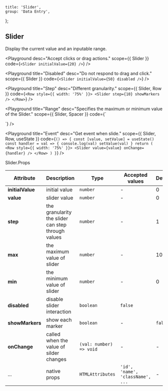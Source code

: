 
	title: 'Slider',
	group: 'Data Entry',
};

## Slider

Display the current value and an inputable range.

<Playground
	desc="Accept clicks or drag actions."
	scope={{ Slider }}
	code={`
<Slider initialValue={20} />
`}
/>

<Playground
	title="Disabled"
	desc="Do not respond to drag and click."
	scope={{ Slider }}
	code={`
<Slider initialValue={50} disabled />
`}
/>

<Playground
	title="Step"
	desc="Different granularity."
	scope={{ Slider, Row }}
	code={`
<Row style={{ width: '75%' }}>
  <Slider step={10} showMarkers />
</Row>
`}
/>

<Playground
	title="Range"
	desc="Specifies the maximum or minimum value of the Slider."
	scope={{ Slider, Spacer }}
	code={`
<div style={{ width: '75%' }}>
  <Slider step={5} max={50} min={10} initialValue={25} showMarkers />
  <Spacer />
  <Slider step={0.2} max={1} min={0.2} initialValue={0.4} showMarkers />
</div>
`}
/>

<Playground
	title="Event"
	desc="Get event when slide."
	scope={{ Slider, Row, useState }}
	code={`
() => {
  const [value, setValue] = useState()
  const handler = val => {
    console.log(val)
    setValue(val)
  }
  return (
    <Row style={{ width: '75%' }}>
      <Slider value={value} onChange={handler} />
    </Row>
  )
}
`}
/>

<Attributes edit="/pages/en-us/components/slider.mdx">
<Attributes.Title>Slider.Props</Attributes.Title>

| Attribute        | Description                                        | Type                    | Accepted values                  | Default |
| ---------------- | -------------------------------------------------- | ----------------------- | -------------------------------- | ------- |
| **initialValue** | initial value                                      | `number`                | -                                | 0       |
| **value**        | slider value                                       | `number`                | -                                | 0       |
| **step**         | the granularity the slider can step through values | `number`                | -                                | 1       |
| **max**          | the maximum value of slider                        | `number`                | -                                | 100     |
| **min**          | the minimum value of slider                        | `number`                | -                                | 0       |
| **disabled**     | disable slider interaction                         | `boolean`               | `false`                          |
| **showMarkers**  | show each marker                                   | `boolean`               | -                                | `false` |
| **onChange**     | called when the value of silder changes            | `(val: number) => void` | -                                | -       |
| ...              | native props                                       | `HTMLAttributes`        | `'id', 'name', 'className', ...` | -       |

</Attributes>

